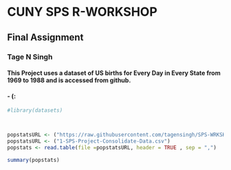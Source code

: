 # CUNY    SPS    R-WORKSHOP
## Final Assignment
### Tage N Singh
#### This Project uses a dataset of US births for Every Day in Every State from 1969 to 1988 and is accessed from github.
#### - (:

```r
#library(datasets)



popstatsURL <- ("https://raw.githubusercontent.com/tagensingh/SPS-WRKSHP-R-FINAL-PROJECT/master/1-SPS-Project-Consolidate-Data.csv")
popstatsURL <- ("1-SPS-Project-Consolidate-Data.csv")
popstats <- read.table(file =popstatsURL, header = TRUE , sep = ",")

summary(popstats)
```